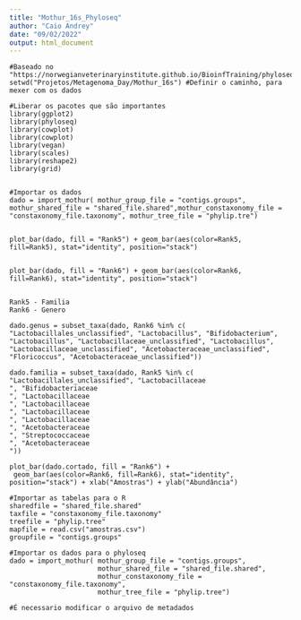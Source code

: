 ```yaml
---
title: "Mothur_16s_Phyloseq"
author: "Caio Andrey"
date: "09/02/2022"
output: html_document
---
```


```{Introdução dos Dados setup, include=FALSE} 
#Baseado no "https://norwegianveterinaryinstitute.github.io/BioinfTraining/phyloseq_tutorial.html"
setwd("Projetos/Metagenoma_Day/Mothur_16s") #Definir o caminho, para mexer com os dados

#Liberar os pacotes que são importantes
library(ggplot2)
library(phyloseq)
library(cowplot)
library(cowplot)
library(vegan)
library(scales)
library(reshape2)
library(grid)


#Importar os dados 
dado = import_mothur( mothur_group_file = "contigs.groups", mothur_shared_file = "shared_file.shared",mothur_constaxonomy_file = "constaxonomy_file.taxonomy", mothur_tree_file = "phylip.tre")


plot_bar(dado, fill = "Rank5") + geom_bar(aes(color=Rank5, fill=Rank5), stat="identity", position="stack")


plot_bar(dado, fill = "Rank6") + geom_bar(aes(color=Rank6, fill=Rank6), stat="identity", position="stack")


Rank5 - Familia 
Rank6 - Genero

dado.genus = subset_taxa(dado, Rank6 %in% c( "Lactobacillales_unclassified", "Lactobacillus", "Bifidobacterium", "Lactobacillus", "Lactobacillaceae_unclassified", "Lactobacillus", "Lactobacillaceae_unclassified", "Acetobacteraceae_unclassified", "Floricoccus", "Acetobacteraceae_unclassified"))

dado.familia = subset_taxa(dado, Rank5 %in% c( "Lactobacillales_unclassified", "Lactobacillaceae
", "Bifidobacteriaceae
", "Lactobacillaceae
", "Lactobacillaceae
", "Lactobacillaceae
", "Lactobacillaceae
", "Acetobacteraceae
", "Streptococcaceae
", "Acetobacteraceae
"))

plot_bar(dado.cortado, fill = "Rank6") + 
 geom_bar(aes(color=Rank6, fill=Rank6), stat="identity", position="stack") + xlab("Amostras") + ylab("Abundância")

```


```{Importação dos Dados setup, include=FALSE} 

#Importar as tabelas para o R
sharedfile = "shared_file.shared"
taxfile = "constaxonomy_file.taxonomy"
treefile = "phylip.tree" 
mapfile = read.csv("amostras.csv")
groupfile = "contigs.groups"

#Importar os dados para o phyloseq
dado = import_mothur( mothur_group_file = "contigs.groups", 
                      mothur_shared_file = "shared_file.shared",
                      mothur_constaxonomy_file = "constaxonomy_file.taxonomy",
                      mothur_tree_file = "phylip.tree")

#É necessario modificar o arquivo de metadados





```